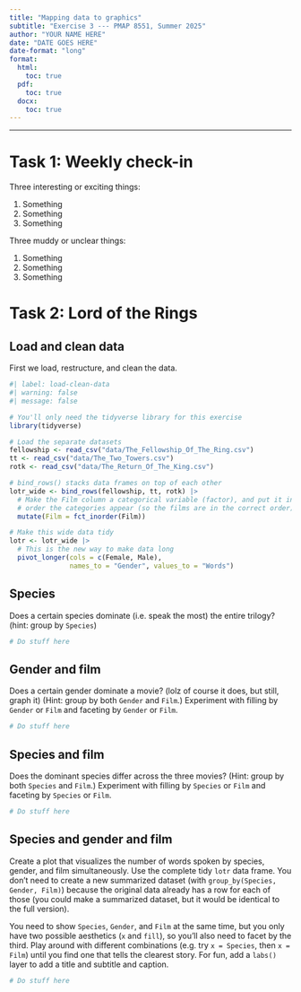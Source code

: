 ```yaml
---
title: "Mapping data to graphics"
subtitle: "Exercise 3 --- PMAP 8551, Summer 2025"
author: "YOUR NAME HERE"
date: "DATE GOES HERE"
date-format: "long"
format:
  html:
    toc: true
  pdf:
    toc: true
  docx:
    toc: true
---
```


---

# Task 1: Weekly check-in

Three interesting or exciting things:

1. Something
2. Something
3. Something

Three muddy or unclear things:

1. Something
2. Something
3. Something


# Task 2: Lord of the Rings

## Load and clean data

First we load, restructure, and clean the data.

```r
#| label: load-clean-data
#| warning: false
#| message: false

# You'll only need the tidyverse library for this exercise
library(tidyverse)

# Load the separate datasets
fellowship <- read_csv("data/The_Fellowship_Of_The_Ring.csv")
tt <- read_csv("data/The_Two_Towers.csv")
rotk <- read_csv("data/The_Return_Of_The_King.csv")

# bind_rows() stacks data frames on top of each other
lotr_wide <- bind_rows(fellowship, tt, rotk) |> 
  # Make the Film column a categorical variable (factor), and put it in the
  # order the categories appear (so the films are in the correct order)
  mutate(Film = fct_inorder(Film))

# Make this wide data tidy
lotr <- lotr_wide |> 
  # This is the new way to make data long
  pivot_longer(cols = c(Female, Male), 
               names_to = "Gender", values_to = "Words")
```


## Species

Does a certain species dominate (i.e. speak the most) the entire trilogy? (hint: group by `Species`)

```r
# Do stuff here
```


## Gender and film

Does a certain gender dominate a movie? (lolz of course it does, but still, graph it) (Hint: group by both `Gender` and `Film`.) Experiment with filling by `Gender` or `Film` and faceting by `Gender` or `Film`.

```r
# Do stuff here
```


## Species and film

Does the dominant species differ across the three movies? (Hint: group by both `Species` and `Film`.) Experiment with filling by `Species` or `Film` and faceting by `Species` or `Film`.

```r
# Do stuff here
```


## Species and gender and film

Create a plot that visualizes the number of words spoken by species, gender, and film simultaneously. Use the complete tidy `lotr` data frame. You don't need to create a new summarized dataset (with `group_by(Species, Gender, Film)`) because the original data already has a row for each of those (you could make a summarized dataset, but it would be identical to the full version).

You need to show `Species`, `Gender`, and `Film` at the same time, but you only have two possible aesthetics (`x` and `fill`), so you'll also need to facet by the third. Play around with different combinations (e.g. try `x = Species`, then `x = Film`) until you find one that tells the clearest story. For fun, add a `labs()` layer to add a title and subtitle and caption.

```r
# Do stuff here
```
